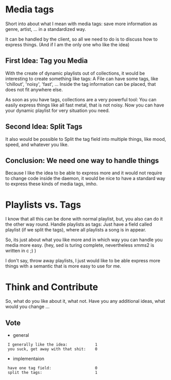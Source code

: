 = Media tags =

Short into about what I mean with media tags: save more information as genre, artist, ... in a standardized way. 

It can be handled by the client, so all we need to do is to discuss how to express things.
(And if I am the only one who like the idea)

== First Idea: Tag you Media ==

With the create of dynamic playlists out of collections, it would be interesting to create something like tags: A File can have some tags, like 'chillout', 'noisy', 'fast', ... Inside the tag information can be placed, that does not fit anywhere else.

As soon as you have tags, collections are a very powerful tool: You can easily express things like all fast metal, that is not noisy. Now you can have your dynamic playlist for very situation you need.

== Second Idea: Split Tags ==

It also would be possible to Split the tag field into multiple things, like mood, speed, and whatever you like.

== Conclusion: We need one way to handle things ==

Because I like the idea to be able to express more and it would not require to change code inside the daemon,  it would be nice to have a standard way to express these kinds of media tags, imho.

= Playlists vs. Tags =

I know that all this can be done with normal playlist, but, you also can do it the other way round. Handle playlists as tags: Just have a field called playlist (if we split the tags), where all playlists a song is in appear.

So, its just about what you like more and in which way you can handle you media more easy. (hey, sed is turing complete, nevertheless xmms2 is written in c ;) )

I don't say, throw away playlists, I just would like to be able express more things with a semantic that is more easy to use for me.


= Think and Contribute =

So, what do you like about it, what not. Have you any additional ideas, what would you change ...

== Vote ==

* general
  I generally like the idea:            1
  you suck, get away with that shit:    0
* implementaion
  have one tag field:                   0
  split the tags:                       1